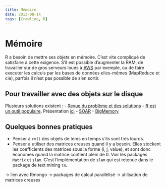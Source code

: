```yaml
---
title: Mémoire
date: 2013-08-14
tags: [Crawling, R]
---
```


Mémoire
========================================================

R a besoin de mettre ses objets en mémoire. C'est vite compliqué de satisfaire à cette exigence.
S'il est possible d'augmenter la RAM, de travailler sur de gros serveurs loués à [AWS](http://aws.amazon.com/) par exemple, ou de faire executer les calculs par les bases de données elles-mêmes (MapReduce et cie), parfois il n'est pas possible de s'en sortir.

Pour travailler avec des objets sur le disque
--------------------------------------------------------

Plusieurs solutions existent :
- [Revue du problème et des solutions](http://www.matthewckeller.com/html/memory.html)
- [ff est un outil populaire](http://cran.r-project.org/web/packages/ff/index.html). Présentation [ici](http://user2007.org/program/presentations/adler.pdf)
- [SOAR](http://cran.r-project.org/web/packages/SOAR/vignettes/SOAR.pdf)
- [BigMemory](http://cran.r-project.org/web/packages/bigmemory/vignettes/Overview.pdf)


Quelques bonnes pratiques
--------------------------------------------------------
- Penser à `rm()` des objets de tems en temps s'ils sont très lourds.
- Penser à utiliser des matrices creuses quand il y a besoin. Elles stockent les coefficients des matrices sous la forme (i, j, value), et sont donc économes quand la matrice contient plein de 0. Voir les packages `Matrix` et `slam`. C'est l'implémentation de `slam` qui est retenue dans le package de text mining `tm`.



-> lien avec Rmongo
-> packages de calcul parallélisé
-> utilisation de matrices creuses

